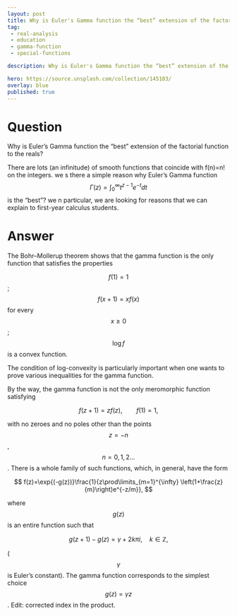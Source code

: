 ---
layout: post
title: Why is Euler's Gamma function the “best” extension of the factorial function to the reals
tag:
 - real-analysis
 - education
 - gamma-function
 - special-functions

description: Why is Euler's Gamma function the “best” extension of the factorial function to the reals

hero: https://source.unsplash.com/collection/145103/
overlay: blue 
published: true
---

# Question 

Why is Euler's Gamma function the “best” extension of the factorial function to the reals?

<!--break-->


There are lots (an infinitude) of smooth functions that coincide with f(n)=n! on the integers. we s there a simple reason why Euler's Gamma function $$\Gamma (z) = \int_0^\infty t^{z-1} e^{-t} dt$$ is the "best"?  we n particular, we are  looking for reasons that we  can explain to first-year calculus students.

# Answer 


The Bohr–Mollerup theorem shows that the gamma function is the only function that satisfies the properties 

$$f(1)=1$$;
$$f(x+1)=xf(x)$$ for every $$x\geq 0$$;
$$\log f$$ is a convex function. 

The condition of log-convexity is particularly important when one wants to prove various inequalities for the gamma function. 

By the way, the gamma function is not the only meromorphic function satisfying

 $$ 
f(z+1)=z f(z),\qquad f(1)=1,
 $$ 

with no zeroes and no poles other than the points $$z=-n$$, $$n=0,1,2\dots$$. There is a whole family of such functions, which, in general, have the form

 $$ 
f(z)=\exp{(-g(z))}\frac{1}{z\prod\limits_{m=1}^{\infty} \left(1+\frac{z}{m}\right)e^{-z/m}},
 $$ 

where $$g(z)$$ is an entire function such that

 $$ 
g(z+1)-g(z)=\gamma+2k\pi i,\quad k\in\mathbb Z, 
 $$ 

($$\gamma$$ is Euler's constant). The gamma function corresponds to the simplest choice
$$g(z)=\gamma z$$.
Edit: corrected index in the product.

